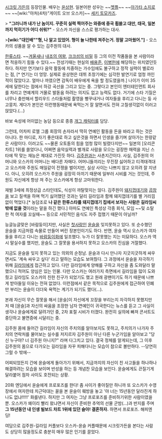 [[시크릿 가든(드라마)|시크릿 가든]]의 등장인물. 배우는 [[윤상현]]. 일본어판 성우는 ~~[[멧플]]~~ ~~[[아가타 소지로]]~~ ~~[wiki:"아처(4차)"게이트 오브 오스카]~~ [[세키 토모카즈]].

> '''"그러니까 내가 난 놈이지. 꾸준히 실력 찍어주는 와중에 중국 휩쓸고 대만, 태국, 일본까지 먹히기가 어디 쉬워?"''' - 오스카 자신을 스스로 평가하는 대사.
 
>'''[wiki:"대인배""형, 나 알고 있었어. 형이 늘 나한테 져주는거. 정말 고마웠어."]''' - 오스카의 성품을 알 수 있는 김주원의 대사.

[[한류]]스타. ~~[[겨울새]]나 [[내조의 여왕]], [[크크섬의 비밀]] 등 그의 이전 작품들을 본 사람이라면 적응하기 힘들 수 있다.~~ 전성기때는 현실의 [[배용준]], [[이병헌]]에 해당하는 위치였던듯 하다. 하지만 연기보다 음악 활동에 치중하는 가수임에도 불구하고 정작 실력이 별로라는 점, [* 연기는 더 엉망. 실제로 윤상현은 데뷔 초창기에는 심각한 발연기로 엄청 까인 적이 많았다고. 얼마나 까였으면 감독이 배우에게 욕을 할 정도였을까.] 나이가 이미 35세에 달한다는 점에서 하강 곡선을 그리고 있는 중. 그렇다고 본인이 엔터테인먼트 회사를 차리고 연예계의 거물로 발돋움 하려는 의지도 없고 능력도 없다. 거기에 스타 기질은 너무나 충만해서 할리우드 스타들처럼 촬영을 빵꾸내거나 여자들을 후리고 다니는 둥 사고뭉치. 게다가 본인은 이런행동때문에 욕먹는거 잘 알면서도 전혀 고칠생각없이 이러고 앉았다.(...)

바보 속성에 어이없는 농담 등으로 종종 [[개그 캐릭터]]를 담당.

그런데, 어차피 로엘 그룹 회장의 손자라서 딱히 연예인 활동을 돈을 바라고 하는 것은 아니다. 한 마디로, 자기 좋은대로 하고 싶은것을 하면서 인생을 즐기며 살아가는 한량같은 사람이다. 이러고도 ~~물론 오토튠의 힘을 엄청 많이 빌렸다지만~~ 일본의 [오리콘차트] 1위를 쓸었다니, 어쩌면 음악실력과 별개로 사람을 모으는 굉장한 매력을 지닌 스타에 딱 맞는 재능은 제대로 가진듯 하다. [[김주원(시크릿 가든(드라마))|김주원]]과는 사촌지간이다. 사실, 김주원의 어머니와 오스카의 어머니는 배다른 자매다. 어머니들끼리는 무진장 싫어하고 티격태격대고 오스카와 주원도 매일같이 전쟁을 벌이지만, 실상 사이는 나쁘지 않고 오히려 잘 지낸다. 아니, 오히려 오스카가 주원을 굉장히 아끼기 때문에 일부러 시비를 거는 것인데, 주원도 자신에게 항상 져 주는 오스카에게 항상 고마워한다. 

재벌 3세에 최정상급 스타인데도, 식성이 까탈맞지는 않다. 김주원이 [[돼지껍데기]]와 [[곱창]]을 보고 질색을 하며 먹기 싫어했던 것과는 달리 길라임과 함께 돼지껍데기를 별 거리낌없이 먹었다.[* 농담조로 '''나 같은 한류스타를 돼지껍데기 집에서 보자는 사람은 길라임씨 밖에 없을 것'''이라는 말을 하긴 했다.] 아마도 연예인 특성상 각종 회식, 모임 ~~및 소탈한 척 여자를 꼬실때~~ 등으로 서민적인 음식도 자주 접했기 때문이 아닐까?

능글능글맞은 [바람둥이]지만, 사실은 [[첫사랑]]인 [[윤슬]]을 잊지못하고 있다. 또 순수했던 윤슬을 지금처럼 속물로 만들어 버린 장본인이기도 하다. 반면, 윤슬 역시 오스카가 여자들을 후리고 다니는 [[바람둥이]]화에 일조했다. 누가 더 잘못했는 지는 미묘하다. 오스카 역시 말실수를 했지만, 윤슬도 그 잘못을 용서하지 못하고 오스카의 진심을 거절했다. 

지금도 윤슬을 잊지 못하고 있는 의외의 순정남. 윤슬과 다시 만나자 지긋지긋하게 싸우면서도 '계속 싸우고 싶다' 라고 말하는 모습도 보여줬다. 그 과정에서 윤슬을 자극하기 위해 [[길라임]]에게 접근하고 있다. 다만 길라임에게 양해를 구하고 자신을 좀 도와달라 말했으니 적어도 양심은 있는 인물. 다만 오스카는 여러가지 측면에서 길라임을 많이 도와줬고 길라임도 오스카의 친한 친구가 되었기도 했고 원래 광팬이기도 하기 때문에 나쁘게 받아들일 이유는 전혀 없었다. 이런점에서 같은 목적으로 김주원에게 접근하여 민폐만 부리는 윤슬이 더더욱 욕먹는 계기가 되기도 했다(...).

본래 자신이 무슨 잘못을 해서 [윤슬]이 자신에게 꼬장을 부리는지 자각하지 못했지만 저 때 [윤슬]과 자신의 싸움을 조장한 남자 연예인이 귀국한다는 뉴스를 듣고 그 사실이 생각나 윤슬에게로 달려가던 중, 2차 표절 시비가 터졌다. 완전히 실의에 빠져 콘서트도 중단하고 불면증에 시달리는 중.

김주원 몸에 들어간 길라임이 자신의 주치의를 알아보지도 못하고, 주치의가 나가자 주치의 연락처를 물어보는 실수를 저지르자 김주원이 아닌 다른 누군가임을 알아보고 "당신 누구야? 너 김주원 아니지?" 라며 다그치고 있다. 결국 정체를 알게되는데, 그 이후 김주원의 몸으로 다가오는 길라임을 자꾸 피해다니는 모습이 참으로 볼만하다. --당연히 그럴 수 밖에--

어찌되었든지 간에 윤슬에게 돌아가기 위해서, 지금까지의 자신이 친 사고들을 하나하나 해결하려는 모습을 보이며 반성을 하는 등 개념찬 모습을 보인다. 윤슬에게도 끈질기게 달라붙어 점차 사이도 호전되는 상황.

20화 엔딩에서 윤슬에게 프로포즈를 한다! 좀 사이가 좋아질만 하니까 또 오스카가 수영장에서 여자한테 치근덕대는 꼴을 본 윤슬이 훼방을 놓고 '야 너는 15년동안 달라진게 하나도 없냐!!!!!' 화를낸다. 하지만 그 여자는 그냥 프로포즈를 준비하기위한 사람이였을뿐. 오스카가 왜이리 빨리 왔냐면서 자신이 준비한 추억의 선물 군밤(...)과 반지를 주며 '''그 15년동안 내 인생 빌보드 차트 1위에 있던 슬아! 결혼하자.''' 하면서 프로포즈.  해피엔딩!

여담으로 김주원-길라임 커플보다 오스카-윤슬 커플때문에 시크릿가든을 본다는 사람도 상당히 많을정도로 충분히 매우 많은 인기를 끌었다.
